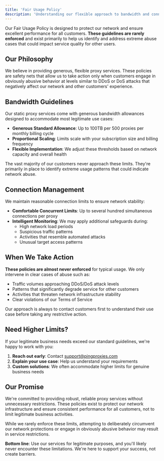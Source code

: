 ```yaml
---
title: 'Fair Usage Policy'
description: 'Understanding our flexible approach to bandwidth and connection management'
---
```


Our Fair Usage Policy is designed to protect our network and ensure excellent performance for all customers. **These guidelines are rarely enforced** and exist primarily to help us identify and address extreme abuse cases that could impact service quality for other users.

## Our Philosophy

We believe in providing generous, flexible proxy services. These policies are safety nets that allow us to take action only when customers engage in obviously abusive behavior at levels similar to DDoS or DoS attacks that negatively affect our network and other customers' experience.

## Bandwidth Guidelines

Our static proxy services come with generous bandwidth allowances designed to accommodate most legitimate use cases:

- **Generous Standard Allowance**: Up to 100TB per 500 proxies per monthly billing cycle
- **Proportional Scaling**: Limits scale with your subscription size and billing frequency
- **Flexible Implementation**: We adjust these thresholds based on network capacity and overall health

<Note>
  The vast majority of our customers never approach these limits. They're primarily in place to identify extreme usage patterns that could indicate network abuse.
</Note>

## Connection Management

We maintain reasonable connection limits to ensure network stability:

- **Comfortable Concurrent Limits**: Up to several hundred simultaneous connections per proxy
- **Intelligent Monitoring**: We may apply additional safeguards during:
  - High network load periods
  - Suspicious traffic patterns
  - Activities that resemble automated attacks
  - Unusual target access patterns

## When We Take Action

**These policies are almost never enforced** for typical usage. We only intervene in clear cases of abuse such as:

- Traffic volumes approaching DDoS/DoS attack levels
- Patterns that significantly degrade service for other customers
- Activities that threaten network infrastructure stability
- Clear violations of our Terms of Service

Our approach is always to contact customers first to understand their use case before taking any restrictive action.

## Need Higher Limits?

If your legitimate business needs exceed our standard guidelines, we're happy to work with you:

1. **Reach out early**: Contact [support@pingproxies.com](mailto:support@pingproxies.com)
2. **Explain your use case**: Help us understand your requirements
3. **Custom solutions**: We often accommodate higher limits for genuine business needs

## Our Promise

We're committed to providing robust, reliable proxy services without unnecessary restrictions. These policies exist to protect our network infrastructure and ensure consistent performance for all customers, not to limit legitimate business activities.

<Warning>
  While we rarely enforce these limits, attempting to deliberately circumvent our network protections or engage in obviously abusive behavior may result in service restrictions.
</Warning>

**Bottom line**: Use our services for legitimate purposes, and you'll likely never encounter these limitations. We're here to support your success, not create barriers.